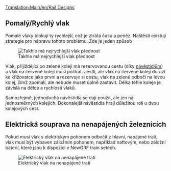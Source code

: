 [[Translation:Main/en/Rail Designs]]{{cs/Obsah}}
==Pomalý/Rychlý vlak==
Pomalé vlaky blokují ty rychlejší, což je ztráta času a peněz. Naštěstí existují strategie pro nápravu tohoto problému. Zde je jeden způsob

[[File:en/Rail design1.png|center|frame|Takhle má nejrychlejší vlak přednost]]

Vlak, přijíždějící po zelené koleji má rezervovanou cestu (díky [[Main/en/Signály/Cs#Dokonalej.C5.A1.C3.AD .28PBS.29 n.C3.A1v.C4.9Bstidlo|návěstidlům]]) a vlak na červené koleji musí počkat. Jestli, ale vlak na červené koleji dorazí ke křižovatce jako první a rezervuje si cestu, vlak na zelené odbočí na levou kolej, čímž zpomalí, ale nebude muset úplně zastavit. Délka téhle koleje je závislá na délce a rychlosti vlaků.

Samozřejmě, jednoduchá návěstidla se dají použít, ale jen na jednosměrných kolejích. Dokonalejší návěstidla hrají důležitou roli u dvou kolejových cest.

==Elektrická souprava na nenapájených železnicích==

Pokud musí vlak s elektrickým pohonem odbočit z hlavní, napájené trati, vlak musí být vybaven záložním pohonem, například naftovým, nebo záložní baterií, které jsou k dispozici v NewGRF train setech.

[[File:en/Snapshot7.png|frame|center|Elektrický vlak na nenapájené trati]]